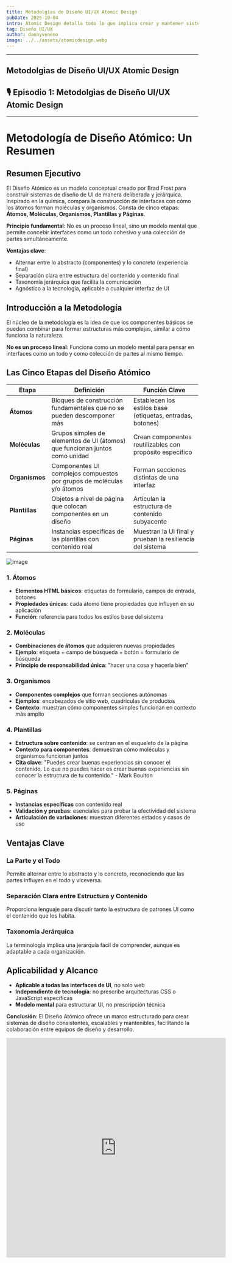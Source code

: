 ```yaml
---
title: Metodolgìas de Diseño UI/UX Atomic Design
pubDate: 2025-10-04
intro: Atomic Design detalla todo lo que implica crear y mantener sistemas de diseño robustos, permitiéndote implementar interfaces de usuario de mayor calidad y más consistentes...
tag: Diseño UI/UX
author: dannyveneno
image: ../../assets/atomicdesign.webp
---
```




---

## Metodolgìas de Diseño UI/UX Atomic Design

## 🎙 Episodio 1: Metodolgìas de Diseño UI/UX Atomic Design

<AudioPlayer
  src='https://res.cloudinary.com/dj0dedvu0/video/upload/v1759637262/Dise%C3%B1o_At%C3%B3mico__La_Metodolog%C3%ADa_de_Brad_Frost_para_Construir_Int_zkju12.mp4'
  title='Metodolgìas de Diseño UI/UX Atomic Design '
/>

---

# Metodología de Diseño Atómico: Un Resumen

## Resumen Ejecutivo

El Diseño Atómico es un modelo conceptual creado por Brad Frost para construir sistemas de diseño de UI de manera deliberada y jerárquica. Inspirado en la química, compara la construcción de interfaces con cómo los átomos forman moléculas y organismos. Consta de cinco etapas: **Átomos, Moléculas, Organismos, Plantillas y Páginas**.

**Principio fundamental**: No es un proceso lineal, sino un modelo mental que permite concebir interfaces como un todo cohesivo y una colección de partes simultáneamente.

**Ventajas clave**:

- Alternar entre lo abstracto (componentes) y lo concreto (experiencia final)
- Separación clara entre estructura del contenido y contenido final
- Taxonomía jerárquica que facilita la comunicación
- Agnóstico a la tecnología, aplicable a cualquier interfaz de UI

## Introducción a la Metodología

El núcleo de la metodología es la idea de que los componentes básicos se pueden combinar para formar estructuras más complejas, similar a cómo funciona la naturaleza.

**No es un proceso lineal**: Funciona como un modelo mental para pensar en interfaces como un todo y como colección de partes al mismo tiempo.

## Las Cinco Etapas del Diseño Atómico

| Etapa          | Definición                                                                  | Función Clave                                              |
| -------------- | --------------------------------------------------------------------------- | ---------------------------------------------------------- |
| **Átomos**     | Bloques de construcción fundamentales que no se pueden descomponer más      | Establecen los estilos base (etiquetas, entradas, botones) |
| **Moléculas**  | Grupos simples de elementos de UI (átomos) que funcionan juntos como unidad | Crean componentes reutilizables con propósito específico   |
| **Organismos** | Componentes UI complejos compuestos por grupos de moléculas y/o átomos      | Forman secciones distintas de una interfaz                 |
| **Plantillas** | Objetos a nivel de página que colocan componentes en un diseño              | Articulan la estructura de contenido subyacente            |
| **Páginas**    | Instancias específicas de las plantillas con contenido real                 | Muestran la UI final y prueban la resiliencia del sistema  |

![image](https://res.cloudinary.com/dj0dedvu0/image/upload/v1754624468/lanube_rupzhl.jpg)

### 1. Átomos

- **Elementos HTML básicos**: etiquetas de formulario, campos de entrada, botones
- **Propiedades únicas**: cada átomo tiene propiedades que influyen en su aplicación
- **Función**: referencia para todos los estilos base del sistema

### 2. Moléculas

- **Combinaciones de átomos** que adquieren nuevas propiedades
- **Ejemplo**: etiqueta + campo de búsqueda + botón = formulario de búsqueda
- **Principio de responsabilidad única**: "hacer una cosa y hacerla bien"

### 3. Organismos

- **Componentes complejos** que forman secciones autónomas
- **Ejemplos**: encabezados de sitio web, cuadrículas de productos
- **Contexto**: muestran cómo componentes simples funcionan en contexto más amplio

### 4. Plantillas

- **Estructura sobre contenido**: se centran en el esqueleto de la página
- **Contexto para componentes**: demuestran cómo moléculas y organismos funcionan juntos
- **Cita clave**: "Puedes crear buenas experiencias sin conocer el contenido. Lo que no puedes hacer es crear buenas experiencias sin conocer la estructura de tu contenido." - Mark Boulton

### 5. Páginas

- **Instancias específicas** con contenido real
- **Validación y pruebas**: esenciales para probar la efectividad del sistema
- **Articulación de variaciones**: muestran diferentes estados y casos de uso

## Ventajas Clave

### La Parte y el Todo

Permite alternar entre lo abstracto y lo concreto, reconociendo que las partes influyen en el todo y viceversa.

### Separación Clara entre Estructura y Contenido

Proporciona lenguaje para discutir tanto la estructura de patrones UI como el contenido que los habita.

### Taxonomía Jerárquica

La terminología implica una jerarquía fácil de comprender, aunque es adaptable a cada organización.

## Aplicabilidad y Alcance

- **Aplicable a todas las interfaces de UI**, no solo web
- **Independiente de tecnología**: no prescribe arquitecturas CSS o JavaScript específicas
- **Modelo mental** para estructurar UI, no prescripción técnica

**Conclusión**: El Diseño Atómico ofrece un marco estructurado para crear sistemas de diseño consistentes, escalables y mantenibles, facilitando la colaboración entre equipos de diseño y desarrollo.

<iframe
  width='576'
  height='576'
  src='https://www.youtube.com/embed/uycRrDVhM7Q'
  title='Atomic Design :: Metodologìas de Diseño UI/UX'
  frameborder='0'
  allow='accelerometer; autoplay; clipboard-write; encrypted-media; gyroscope; picture-in-picture; web-share'
  referrerpolicy='strict-origin-when-cross-origin'
  allowfullscreen
></iframe>
